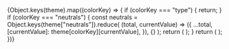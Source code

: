 <!-- Colors.stories.mdx -->


<Meta title="Colors" />

<ColorPalette>
  {Object.keys(theme).map((colorKey) => {
    if (colorKey === "type") {
      return;
    }
    if (colorKey === "neutrals") {
      const neutrals = Object.keys(theme["neutrals"]).reduce(
        (total, currentValue) => ({
          ...total,
          [currentValue]: theme[colorKey][currentValue],
        }),
        {}
      );
      return (
        <ColorItem
          title={colorKey}
          subtitle={`theme.${colorKey}`}
          colors={neutrals}
        />
      );
    }
    return (
      <ColorItem
        title={colorKey}
        subtitle={`theme.${colorKey}`}
        colors={{ [colorKey]: theme[colorKey] }}
      />
    );
  })}
</ColorPalette>
